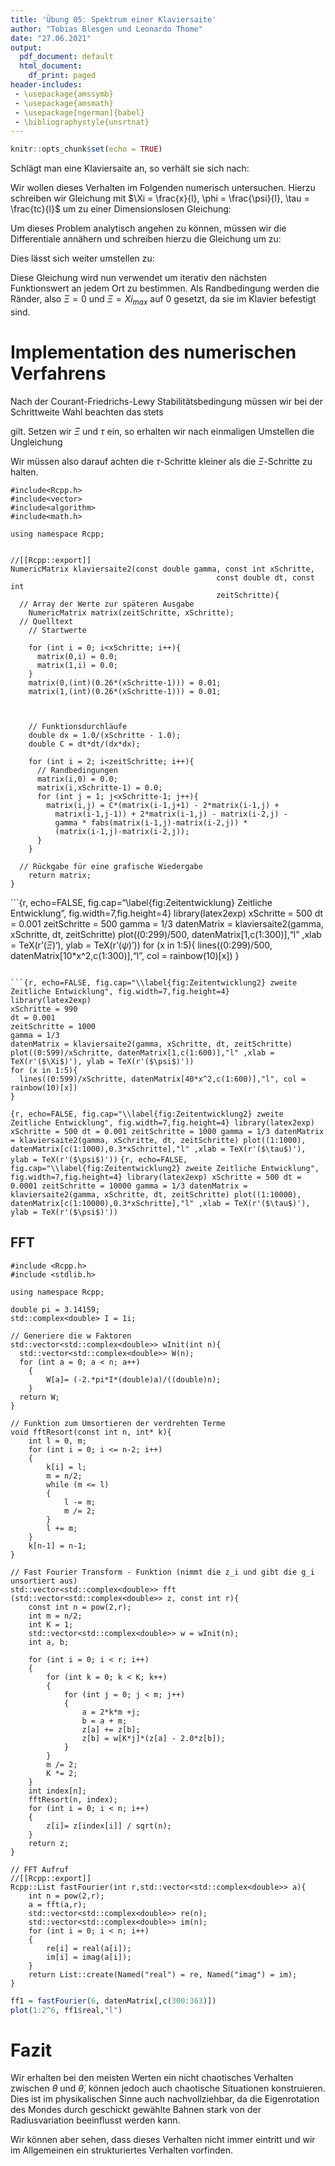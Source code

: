 ```yaml
---
title: 'Übung 05: Spektrum einer Klaviersaite'
author: "Tobias Blesgen und Leonardo Thome"
date: "27.06.2021"
output:
  pdf_document: default
  html_document:
    df_print: paged
header-includes: 
 - \usepackage{amssymb}
 - \usepackage{amsmath}
 - \usepackage[ngerman]{babel}
 - \bibliographystyle{unsrtnat}
---
```


[//]: # Ausführbefehl im allgemeinen: ``render("ComputerPhysik05.Rmd")``

```r
knitr::opts_chunk$set(echo = TRUE)
```

Schlägt man eine Klaviersaite an, so verhält sie sich nach:

\begin{equation} \label{gl1}
      \frac{\partial^2\psi(x,t)}{\partial t^2} = c^2 \frac{\partial^2\psi(x,t)}{\partial x^2} - \frac{\gamma}{l}|\frac{\partial \psi (x,t)}{\partial t}|(\frac{\partial \psi (x,t)}{\partial t}).
\end{equation}

Wir wollen dieses Verhalten im Folgenden numerisch untersuchen. Hierzu schreiben wir Gleichung \ref{gl1} mit $\Xi = \frac{x}{l}, \phi = \frac{\psi}{l}, \tau = \frac{tc}{l}$ um zu einer Dimensionslosen Gleichung:

\begin{equation}\label{gl2}
      \frac{\partial^2\phi(\Xi,\tau)}{\partial \tau^2} = \frac{\partial^2\phi(\Xi,\tau)}{\partial \Xi^2} - \gamma|\frac{\partial \phi(\Xi,\tau)}{\partial \tau}|(\frac{\phi(\Xi,\tau)}{\partial \tau}).
\end{equation}

Um dieses Problem analytisch angehen zu können, müssen wir die Differentiale annähern und schreiben hierzu die Gleichung \ref{gl2} um zu:

\begin{equation}
  \frac{\psi_{i+1, j} - 2\psi_{i,j} + \psi_{i-1,j}}{\Delta \tau^2} =  \frac{\psi_{i,j+1} - 2\psi_{i,j} + \psi_{i,j-1}}{\Delta \Xi^2} - \gamma |\frac{\psi_{i,j}-\psi_{i-1,j}}{\Delta \tau}| \frac{\psi_{i,j}-\psi_{i-1,j}}{\Delta \tau}
\end{equation}

Dies lässt sich weiter umstellen zu:

\begin{equation}
  \psi_{i+1,j} = \frac{\Delta \tau^2}{\Delta \Xi^2} (\psi_{i,j+1} - 2\psi_{i,j} + \psi_{i,j-1}) + 2\psi_{i,j} - \psi_{i-1,j} - \gamma |\psi_{i,j}-\psi_{i-1,j}|(\psi_{i,j}-\psi_{i-1,j})
\end{equation}

Diese Gleichung wird nun verwendet um iterativ den nächsten Funktionswert an jedem Ort zu bestimmen. Als Randbedingung werden die Ränder, also $\Xi = 0$ und $\Xi = Xi_{max}$ auf 0 gesetzt, da sie im Klavier befestigt sind.

# Implementation des numerischen Verfahrens

Nach der Courant-Friedrichs-Lewy Stabilitätsbedingung müssen wir bei der Schrittweite Wahl beachten das stets

\begin{equation}
  1 \geq c\frac{\Delta t}{ \Delta x}
\end{equation}

gilt. Setzen wir $\Xi$ und $\tau$ ein, so erhalten wir nach einmaligen Umstellen die Ungleichung

\begin{equation}
  \Delta \Xi \geq \frac{cl}{cl}\Delta \tau = \Delta \tau.
\end{equation}

Wir müssen also darauf achten die $\tau$-Schritte kleiner als die $\Xi$-Schritte zu halten.

```Rcpp
#include<Rcpp.h>
#include<vector>
#include<algorithm>
#include<math.h>  

using namespace Rcpp;


//[[Rcpp::export]]
NumericMatrix klaviersaite2(const double gamma, const int xSchritte,
                                              const double dt, const int 
                                              zeitSchritte){
  // Array der Werte zur späteren Ausgabe
    NumericMatrix matrix(zeitSchritte, xSchritte);
  // Quelltext
    // Startwerte
    
    for (int i = 0; i<xSchritte; i++){
      matrix(0,i) = 0.0;
      matrix(1,i) = 0.0;
    }
    matrix(0,(int)(0.26*(xSchritte-1))) = 0.01;
    matrix(1,(int)(0.26*(xSchritte-1))) = 0.01;
    

    
    // Funktionsdurchläufe
    double dx = 1.0/(xSchritte - 1.0);
    double C = dt*dt/(dx*dx);
    
    for (int i = 2; i<zeitSchritte; i++){
      // Randbedingungen
      matrix(i,0) = 0.0;
      matrix(i,xSchritte-1) = 0.0;
      for (int j = 1; j<xSchritte-1; j++){
        matrix(i,j) = C*(matrix(i-1,j+1) - 2*matrix(i-1,j) + 
          matrix(i-1,j-1)) + 2*matrix(i-1,j) - matrix(i-2,j) - 
          gamma * fabs(matrix(i-1,j)-matrix(i-2,j)) *
          (matrix(i-1,j)-matrix(i-2,j));
      }
    }
    
  // Rückgabe für eine grafische Wiedergabe
    return matrix;
}

```

```{r, echo=FALSE, fig.cap="\\label{fig:Zeitentwicklung} Zeitliche Entwicklung", fig.width=7,fig.height=4}
library(latex2exp)
xSchritte = 500
dt = 0.001
zeitSchritte = 500
gamma = 1/3
datenMatrix = klaviersaite2(gamma, xSchritte, dt, zeitSchritte)
plot((0:299)/500, datenMatrix[1,c(1:300)],"l" ,xlab = TeX(r'($\Xi$)'), ylab = TeX(r'($\psi$)'))
for (x in 1:5){
  lines((0:299)/500, datenMatrix[10*x^2,c(1:300)],"l", col = rainbow(10)[x])
}

```

```{r, echo=FALSE, fig.cap="\\label{fig:Zeitentwicklung2} zweite Zeitliche Entwicklung", fig.width=7,fig.height=4}
library(latex2exp)
xSchritte = 990
dt = 0.001
zeitSchritte = 1000
gamma = 1/3
datenMatrix = klaviersaite2(gamma, xSchritte, dt, zeitSchritte)
plot((0:599)/xSchritte, datenMatrix[1,c(1:600)],"l" ,xlab = TeX(r'($\Xi$)'), ylab = TeX(r'($\psi$)'))
for (x in 1:5){
  lines((0:599)/xSchritte, datenMatrix[40*x^2,c(1:600)],"l", col = rainbow(10)[x])
}

```

```{r, echo=FALSE, fig.cap="\\label{fig:Zeitentwicklung2} zweite Zeitliche Entwicklung", fig.width=7,fig.height=4}
library(latex2exp)
xSchritte = 500
dt = 0.001
zeitSchritte = 1000
gamma = 1/3
datenMatrix = klaviersaite2(gamma, xSchritte, dt, zeitSchritte)
plot((1:1000), datenMatrix[c(1:1000),0.3*xSchritte],"l" ,xlab = TeX(r'($\tau$)'), ylab = TeX(r'($\psi$)'))
```
```{r, echo=FALSE, fig.cap="\\label{fig:Zeitentwicklung2} zweite Zeitliche Entwicklung", fig.width=7,fig.height=4}
library(latex2exp)
xSchritte = 500
dt = 0.0001
zeitSchritte = 10000
gamma = 1/3
datenMatrix = klaviersaite2(gamma, xSchritte, dt, zeitSchritte)
plot((1:10000), datenMatrix[c(1:10000),0.3*xSchritte],"l" ,xlab = TeX(r'($\tau$)'), ylab = TeX(r'($\psi$)'))
```


## FFT

```Rcpp
#include <Rcpp.h>
#include <stdlib.h>

using namespace Rcpp;

double pi = 3.14159;
std::complex<double> I = 1i;

// Generiere die w Faktoren
std::vector<std::complex<double>> wInit(int n){
  std::vector<std::complex<double>> W(n);
  for (int a = 0; a < n; a++)
    {
        W[a]= (-2.*pi*I*(double)a)/((double)n);
    }
  return W;
}

// Funktion zum Umsortieren der verdrehten Terme
void fftResort(const int n, int* k){
    int l = 0, m;
    for (int i = 0; i <= n-2; i++)
    {
        k[i] = l;
        m = n/2;
        while (m <= l)
        {
            l -= m;
            m /= 2;
        }
        l += m;
    }
    k[n-1] = n-1;
}

// Fast Fourier Transform - Funktion (nimmt die z_i und gibt die g_i unsortiert aus)
std::vector<std::complex<double>> fft (std::vector<std::complex<double>> z, const int r){
    const int n = pow(2,r);
    int m = n/2;
    int K = 1;
    std::vector<std::complex<double>> w = wInit(n);
    int a, b;
    
    for (int i = 0; i < r; i++)
    {
        for (int k = 0; k < K; k++)
        {
            for (int j = 0; j < m; j++)
            {
                a = 2*k*m +j;
                b = a + m;
                z[a] += z[b];
                z[b] = w[K*j]*(z[a] - 2.0*z[b]);
            }
        }
        m /= 2;
        K *= 2;
    }  
    int index[n];
    fftResort(n, index);
    for (int i = 0; i < n; i++)
    {
        z[i]= z[index[i]] / sqrt(n);
    }
    return z;
}

// FFT Aufruf
//[[Rcpp::export]]
Rcpp::List fastFourier(int r,std::vector<std::complex<double>> a){
    int n = pow(2,r);
    a = fft(a,r);
    std::vector<std::complex<double>> re(n);
    std::vector<std::complex<double>> im(n);
    for (int i = 0; i < n; i++)
    {
        re[i] = real(a[i]);
        im[i] = imag(a[i]);
    }
    return List::create(Named("real") = re, Named("imag") = im);
}
```

```r
ff1 = fastFourier(6, datenMatrix[,c(300:363)])
plot(1:2^6, ff1$real,"l")
```

# Fazit
Wir erhalten bei den meisten Werten ein nicht chaotisches Verhalten zwischen $\theta$ und $\dot \theta$, können jedoch auch chaotische Situationen konstruieren. Dies ist im physikalischen Sinne auch nachvollziehbar, da die Eigenrotation des Mondes durch geschickt gewählte Bahnen stark von der Radiusvariation beeinflusst werden kann.

Wir können aber sehen, dass dieses Verhalten nicht immer eintritt und wir im Allgemeinen ein strukturiertes Verhalten vorfinden.


\begin{thebibliography}{99}

\bibitem{kepler}
Keplersche Gesetze \url{https://de.wikipedia.org/wiki/Keplersche_Gesetze}, Stand 22.06.2021

\end{thebibliography}
